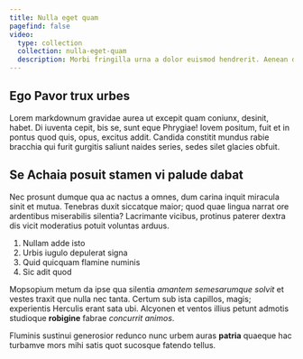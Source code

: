 ```yaml
---
title: Nulla eget quam
pagefind: false
video:
  type: collection
  collection: nulla-eget-quam
  description: Morbi fringilla urna a dolor euismod hendrerit. Aenean dictum massa.
---
```


## Ego Pavor trux urbes

Lorem markdownum gravidae aurea ut excepit quam coniunx, desinit, habet. Di iuventa cepit, bis se, sunt eque Phrygiae! Iovem positum, fuit et in pontus quod quis, opus, excitus addit. Candida constitit mundus rabie bracchia qui furit gurgitis saliunt naides series, sedes silet glacies obfuit.

## Se Achaia posuit stamen vi palude dabat

Nec prosunt dumque qua ac nactus a omnes, dum carina inquit miracula sinit et mutua. Tenebras duxit siccatque maior; quod quae lingua narrat ore ardentibus miserabilis silentia? Lacrimante vicibus, protinus paterer dextra dis vicit moderatius potuit voluntas arduus.

1. Nullam adde isto
1. Urbis iugulo depulerat signa
1. Quid quicquam flamine numinis
1. Sic adit quod

Mopsopium metum da ipse qua silentia _amantem semesarumque solvit_ et vestes traxit que nulla nec tanta. Certum sub ista capillos, magis; experientis Herculis erant sata ubi. Alcyonen et ventos illius petunt admotis studioque **robigine** fabrae _concurrit animos_.


<VideoPlayer link="https://www.youtube.com/watch?v=5u0Ds7wzUeI" />

Fluminis sustinui generosior redunco nunc urbem auras **patria** quaeque hac turbamve mors mihi satis quot sucosque fatendo tellus.
